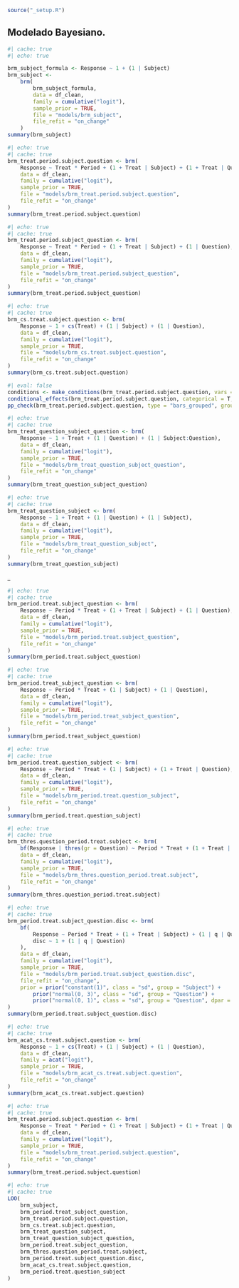```r
source("_setup.R")
```

## Modelado Bayesiano.

\tiny
```r
#| cache: true
#| echo: true

brm_subject_formula <- Response ~ 1 + (1 | Subject)
brm_subject <-
    brm(
        brm_subject_formula,
        data = df_clean,
        family = cumulative("logit"),
        sample_prior = TRUE,
        file = "models/brm_subject",
        file_refit = "on_change"
    )
summary(brm_subject)
```

```r
#| echo: true
#| cache: true
brm_treat.period.subject.question <- brm(
    Response ~ Treat * Period + (1 + Treat | Subject) + (1 + Treat | Question),
    data = df_clean,
    family = cumulative("logit"),
    sample_prior = TRUE,
    file = "models/brm_treat.period.subject.question",
    file_refit = "on_change"
)
summary(brm_treat.period.subject.question)
```

```r
#| echo: true
#| cache: true
brm_treat.period.subject_question <- brm(
    Response ~ Treat * Period + (1 + Treat | Subject) + (1 | Question),
    data = df_clean,
    family = cumulative("logit"),
    sample_prior = TRUE,
    file = "models/brm_treat.period.subject_question",
    file_refit = "on_change"
)
summary(brm_treat.period.subject_question)
```

```r
#| echo: true
#| cache: true
brm_cs.treat.subject.question <- brm(
    Response ~ 1 + cs(Treat) + (1 | Subject) + (1 | Question),
    data = df_clean,
    family = cumulative("logit"),
    sample_prior = TRUE,
    file = "models/brm_cs.treat.subject.question",
    file_refit = "on_change"
)
summary(brm_cs.treat.subject.question)
```



```r
#| eval: false
conditions <- make_conditions(brm_treat.period.subject.question, vars = c("Question"))
conditional_effects(brm_treat.period.subject.question, categorical = T, effects = "Treat", conditions = conditions, re_formula = NULL, ask = F, robust = T, prob = 0.5)
pp_check(brm_treat.period.subject.question, type = "bars_grouped", group = "Question", ndraws = 1000)

```

```r
#| echo: true
#| cache: true
brm_treat_question_subject_question <- brm(
    Response ~ 1 + Treat + (1 | Question) + (1 | Subject:Question),
    data = df_clean,
    family = cumulative("logit"),
    sample_prior = TRUE,
    file = "models/brm_treat_question_subject_question",
    file_refit = "on_change"
)
summary(brm_treat_question_subject_question)
```


```r
#| echo: true
#| cache: true
brm_treat_question_subject <- brm(
    Response ~ 1 + Treat + (1 | Question) + (1 | Subject),
    data = df_clean,
    family = cumulative("logit"),
    sample_prior = TRUE,
    file = "models/brm_treat_question_subject",
    file_refit = "on_change"
)
summary(brm_treat_question_subject)
```

_
```r
#| echo: true
#| cache: true
brm_period.treat.subject_question <- brm(
    Response ~ Period * Treat + (1 + Treat | Subject) + (1 | Question),
    data = df_clean,
    family = cumulative("logit"),
    sample_prior = TRUE,
    file = "models/brm_period.treat.subject_question",
    file_refit = "on_change"
)
summary(brm_period.treat.subject_question)
```

```r
#| echo: true
#| cache: true
brm_period.treat_subject_question <- brm(
    Response ~ Period * Treat + (1 | Subject) + (1 | Question),
    data = df_clean,
    family = cumulative("logit"),
    sample_prior = TRUE,
    file = "models/brm_period.treat_subject_question",
    file_refit = "on_change"
)
summary(brm_period.treat_subject_question)
```

```r
#| echo: true
#| cache: true
brm_period.treat.question_subject <- brm(
    Response ~ Period * Treat + (1 | Subject) + (1 + Treat | Question),
    data = df_clean,
    family = cumulative("logit"),
    sample_prior = TRUE,
    file = "models/brm_period.treat.question_subject",
    file_refit = "on_change"
)
summary(brm_period.treat.question_subject)
```


```r
#| echo: true
#| cache: true
brm_thres.question_period.treat.subject <- brm(
    bf(Response | thres(gr = Question) ~ Period * Treat + (1 + Treat | Subject)),
    data = df_clean,
    family = cumulative("logit"),
    sample_prior = TRUE,
    file = "models/brm_thres.question_period.treat.subject",
    file_refit = "on_change"
)
summary(brm_thres.question_period.treat.subject)
```

```r
#| echo: true
#| cache: true
brm_period.treat.subject_question.disc <- brm(
    bf(
        Response ~ Period * Treat + (1 + Treat | Subject) + (1 | q | Question),
        disc ~ 1 + (1 | q | Question)
    ),
    data = df_clean,
    family = cumulative("logit"),
    sample_prior = TRUE,
    file = "models/brm_period.treat.subject_question.disc",
    file_refit = "on_change",
    prior = prior("constant(1)", class = "sd", group = "Subject") +
        prior("normal(0, 3)", class = "sd", group = "Question") +
        prior("normal(0, 1)", class = "sd", group = "Question", dpar = "disc")
)
summary(brm_period.treat.subject_question.disc)
```

```r
#| echo: true
#| cache: true
brm_acat_cs.treat.subject.question <- brm(
    Response ~ 1 + cs(Treat) + (1 | Subject) + (1 | Question),
    data = df_clean,
    family = acat("logit"),
    sample_prior = TRUE,
    file = "models/brm_acat_cs.treat.subject.question",
    file_refit = "on_change"
)
summary(brm_acat_cs.treat.subject.question)
```

```r
#| echo: true
#| cache: true
brm_treat.period.subject.question <- brm(
    Response ~ Treat * Period + (1 + Treat | Subject) + (1 + Treat | Question),
    data = df_clean,
    family = cumulative("logit"),
    sample_prior = TRUE,
    file = "models/brm_treat.period.subject.question",
    file_refit = "on_change"
)
summary(brm_treat.period.subject.question)
```

```r
#| echo: true
#| cache: true
LOO(
    brm_subject,
    brm_period.treat_subject_question,
    brm_treat.period.subject.question,
    brm_cs.treat.subject.question,
    brm_treat_question_subject,
    brm_treat_question_subject_question,
    brm_period.treat.subject_question,
    brm_thres.question_period.treat.subject,
    brm_period.treat.subject_question.disc,
    brm_acat_cs.treat.subject.question,
    brm_period.treat.question_subject
)
```
\normalsize



